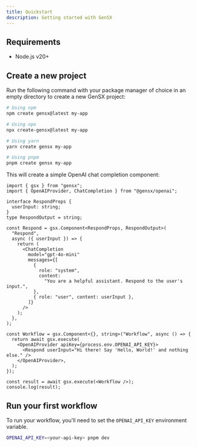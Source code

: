 ```yaml
---
title: Quickstart
description: Getting started with GenSX
---
```


## Requirements

- Node.js v20+

## Create a new project

Run the following command with your package manager of choice in an empty directory to create a new GenSX project:

```bash
# Using npm
npm create gensx@latest my-app

# Using npx
npx create-gensx@latest my-app

# Using yarn
yarn create gensx my-app

# Using pnpm
pnpm create gensx my-app
```

This will create a simple OpenAI chat completion component:

```tsx
import { gsx } from "gensx";
import { OpenAIProvider, ChatCompletion } from "@gensx/openai";

interface RespondProps {
  userInput: string;
}
type RespondOutput = string;

const Respond = gsx.Component<RespondProps, RespondOutput>(
  "Respond",
  async ({ userInput }) => {
    return (
      <ChatCompletion
        model="gpt-4o-mini"
        messages={[
          {
            role: "system",
            content:
              "You are a helpful assistant. Respond to the user's input.",
          },
          { role: "user", content: userInput },
        ]}
      />
    );
  },
);

const Workflow = gsx.Component<{}, string>("Workflow", async () => {
  return await gsx.execute(
    <OpenAIProvider apiKey={process.env.OPENAI_API_KEY}>
      <Respond userInput="Hi there! Say 'Hello, World!' and nothing else." />
    </OpenAIProvider>,
  );
});

const result = await gsx.execute(<Workflow />);
console.log(result);
```

## Run your first workflow

To run your workflow, you'll need to set the `OPENAI_API_KEY` environment variable.

```bash
OPENAI_API_KEY=<your-api-key> pnpm dev
```
